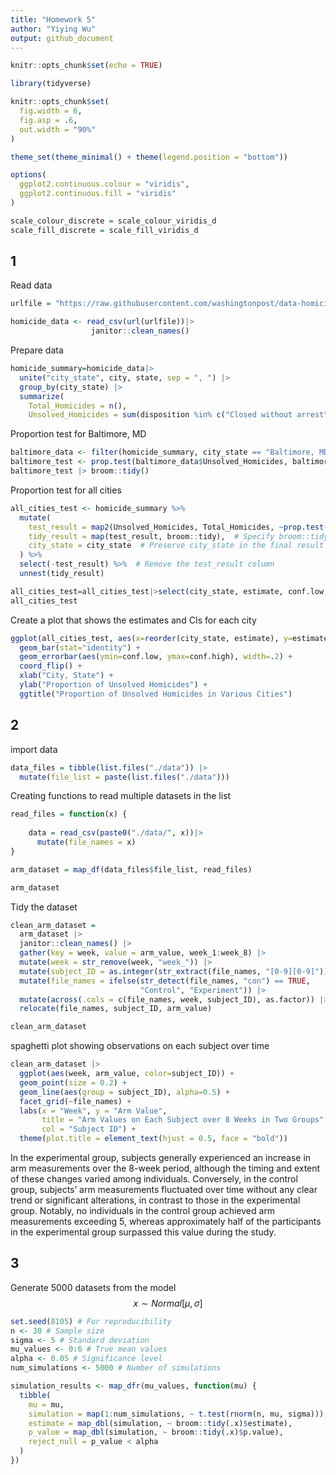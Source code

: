 ```yaml
---
title: "Homework 5"
author: "Yiying Wu"
output: github_document
---
```


```r
knitr::opts_chunk$set(echo = TRUE)

library(tidyverse)

knitr::opts_chunk$set(
  fig.width = 6,
  fig.asp = .6,
  out.width = "90%"
)

theme_set(theme_minimal() + theme(legend.position = "bottom"))

options(
  ggplot2.continuous.colour = "viridis",
  ggplot2.continuous.fill = "viridis"
)

scale_colour_discrete = scale_colour_viridis_d
scale_fill_discrete = scale_fill_viridis_d
```

## 1
Read data
```r
urlfile = "https://raw.githubusercontent.com/washingtonpost/data-homicides/master/homicide-data.csv"

homicide_data <- read_csv(url(urlfile))|>
                  janitor::clean_names()

```

Prepare data
```r
homicide_summary=homicide_data|>
  unite("city_state", city, state, sep = ", ") |>
  group_by(city_state) |>
  summarize(
    Total_Homicides = n(),
    Unsolved_Homicides = sum(disposition %in% c("Closed without arrest", "Open/No arrest")))
```

Proportion test for Baltimore, MD
```r
baltimore_data <- filter(homicide_summary, city_state == "Baltimore, MD")
baltimore_test <- prop.test(baltimore_data$Unsolved_Homicides, baltimore_data$Total_Homicides)
baltimore_test |> broom::tidy()
```

Proportion test for all cities
```r
all_cities_test <- homicide_summary %>%
  mutate(
    test_result = map2(Unsolved_Homicides, Total_Homicides, ~prop.test(.x, .y)),
    tidy_result = map(test_result, broom::tidy),  # Specify broom::tidy directly
    city_state = city_state  # Preserve city_state in the final result
  ) %>%
  select(-test_result) %>%  # Remove the test_result column
  unnest(tidy_result)

all_cities_test=all_cities_test|>select(city_state, estimate, conf.low, conf.high)
all_cities_test
```

Create a plot that shows the estimates and CIs for each city
```r
ggplot(all_cities_test, aes(x=reorder(city_state, estimate), y=estimate)) +
  geom_bar(stat="identity") +
  geom_errorbar(aes(ymin=conf.low, ymax=conf.high), width=.2) +
  coord_flip() +
  xlab("City, State") +
  ylab("Proportion of Unsolved Homicides") +
  ggtitle("Proportion of Unsolved Homicides in Various Cities")
```

## 2
import data
```r
data_files = tibble(list.files("./data")) |>
  mutate(file_list = paste(list.files("./data")))
```
Creating functions to read multiple datasets in the list
```r
read_files = function(x) {
  
    data = read_csv(paste0("./data/", x))|>
      mutate(file_names = x)
}

arm_dataset = map_df(data_files$file_list, read_files)

arm_dataset
```
Tidy the dataset
```r
clean_arm_dataset =
  arm_dataset |>
  janitor::clean_names() |>
  gather(key = week, value = arm_value, week_1:week_8) |>
  mutate(week = str_remove(week, "week_")) |>
  mutate(subject_ID = as.integer(str_extract(file_names, "[0-9][0-9]"))) |>
  mutate(file_names = ifelse(str_detect(file_names, "con") == TRUE,
                             "Control", "Experiment")) |>
  mutate(across(.cols = c(file_names, week, subject_ID), as.factor)) |>
  relocate(file_names, subject_ID, arm_value)

clean_arm_dataset
```

spaghetti plot showing observations on each subject over time
```r
clean_arm_dataset |>
  ggplot(aes(week, arm_value, color=subject_ID)) + 
  geom_point(size = 0.2) + 
  geom_line(aes(group = subject_ID), alpha=0.5) +
  facet_grid(~file_names) +
  labs(x = "Week", y = "Arm Value", 
       title = "Arm Values on Each Subject over 8 Weeks in Two Groups",
       col = "Subject ID") +
  theme(plot.title = element_text(hjust = 0.5, face = "bold"))
```
In the experimental group, subjects generally experienced an increase in arm measurements over the 8-week period, although the timing and extent of these changes varied among individuals. Conversely, in the control group, subjects' arm measurements fluctuated over time without any clear trend or significant alterations, in contrast to those in the experimental group. Notably, no individuals in the control group achieved arm measurements exceeding 5, whereas approximately half of the participants in the experimental group surpassed this value during the study.

## 3
Generate 5000 datasets from the model
$$x\sim Normal[\mu,\sigma]$$
```r
set.seed(8105) # For reproducibility
n <- 30 # Sample size
sigma <- 5 # Standard deviation
mu_values <- 0:6 # True mean values
alpha <- 0.05 # Significance level
num_simulations <- 5000 # Number of simulations

simulation_results <- map_dfr(mu_values, function(mu) {
  tibble(
    mu = mu,
    simulation = map(1:num_simulations, ~ t.test(rnorm(n, mu, sigma))),
    estimate = map_dbl(simulation, ~ broom::tidy(.x)$estimate),
    p_value = map_dbl(simulation, ~ broom::tidy(.x)$p.value),
    reject_null = p_value < alpha
  )
})
```

